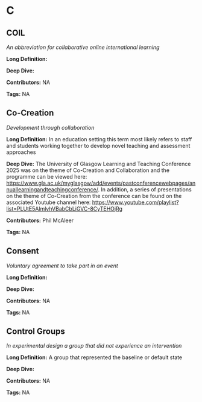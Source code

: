 #  C 
 
## COIL

<dfn>An abbreviation for collaborative online international learning</dfn>

**Long Definition:** 











**Deep Dive:** 



**Contributors:** NA

**Tags:** NA
 
## Co-Creation

<dfn>Development through collaboration</dfn>

**Long Definition:** In an education setting this term most likely refers to staff and students working together to develop novel teaching and assessment approaches











**Deep Dive:** The University of Glasgow Learning and Teaching Conference 2025 was on the theme of Co-Creation and Collaboration and the programme can be viewed here: [https://www.gla.ac.uk/myglasgow/add/events/pastconferencewebpages/annuallearningandteachingconference/](https://www.gla.ac.uk/myglasgow/add/events/pastconferencewebpages/annuallearningandteachingconference/). In addition, a series of presentations on the theme of Co-Creation from the conference can be found on the associated Youtube channel here: [https://www.youtube.com/playlist?list=PLUtE5AlmlvhVBabCbLiGVC-8CyTEHOjRg](https://www.youtube.com/playlist?list=PLUtE5AlmlvhVBabCbLiGVC-8CyTEHOjRg)



**Contributors:** Phil McAleer

**Tags:** NA
 
## Consent

<dfn>Voluntary agreement to take part in an event</dfn>

**Long Definition:** 











**Deep Dive:** 



**Contributors:** NA

**Tags:** NA
 
## Control Groups

<dfn>In experimental design a group that did not experience an intervention</dfn>

**Long Definition:** A group that represented the baseline or default state











**Deep Dive:** 



**Contributors:** NA

**Tags:** NA
